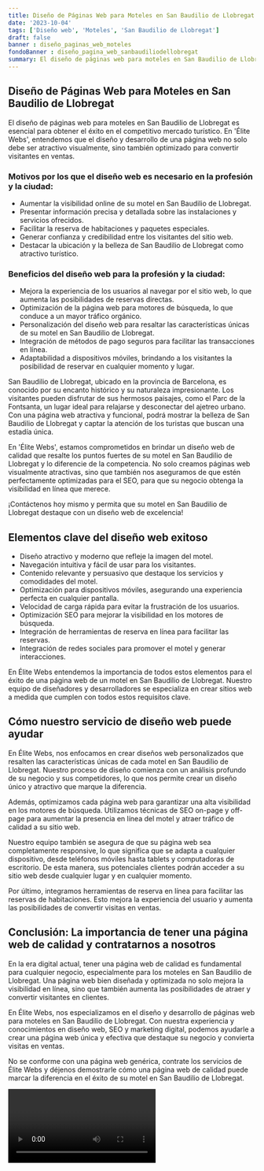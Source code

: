 ```yaml
---
title: Diseño de Páginas Web para Moteles en San Baudilio de Llobregat
date: '2023-10-04'
tags: ['Diseño web', 'Moteles', 'San Baudilio de Llobregat']
draft: false
banner : diseño_paginas_web_moteles
fondoBanner : diseño_pagina_web_sanbaudiliodellobregat
summary: El diseño de páginas web para moteles en San Baudilio de Llobregat es esencial para obtener el éxito en el competitivo mercado turístico. En 'Élite Webs', entendemos que el diseño y desarrollo de una página web no solo debe ser atractivo visualmente, sino también optimizado para convertir visitantes en ventas.
---
```


## Diseño de Páginas Web para Moteles en San Baudilio de Llobregat

El diseño de páginas web para moteles en San Baudilio de Llobregat es esencial para obtener el éxito en el competitivo mercado turístico. En 'Élite Webs', entendemos que el diseño y desarrollo de una página web no solo debe ser atractivo visualmente, sino también optimizado para convertir visitantes en ventas.

### Motivos por los que el diseño web es necesario en la profesión y la ciudad:
- Aumentar la visibilidad online de su motel en San Baudilio de Llobregat.
- Presentar información precisa y detallada sobre las instalaciones y servicios ofrecidos.
- Facilitar la reserva de habitaciones y paquetes especiales.
- Generar confianza y credibilidad entre los visitantes del sitio web.
- Destacar la ubicación y la belleza de San Baudilio de Llobregat como atractivo turístico.

### Beneficios del diseño web para la profesión y la ciudad:
- Mejora la experiencia de los usuarios al navegar por el sitio web, lo que aumenta las posibilidades de reservas directas.
- Optimización de la página web para motores de búsqueda, lo que conduce a un mayor tráfico orgánico.
- Personalización del diseño web para resaltar las características únicas de su motel en San Baudilio de Llobregat.
- Integración de métodos de pago seguros para facilitar las transacciones en línea.
- Adaptabilidad a dispositivos móviles, brindando a los visitantes la posibilidad de reservar en cualquier momento y lugar.

San Baudilio de Llobregat, ubicado en la provincia de Barcelona, ​​es conocido por su encanto histórico y su naturaleza impresionante. Los visitantes pueden disfrutar de sus hermosos paisajes, como el Parc de la Fontsanta, un lugar ideal para relajarse y desconectar del ajetreo urbano. Con una página web atractiva y funcional, podrá mostrar la belleza de San Baudilio de Llobregat y captar la atención de los turistas que buscan una estadía única.

En 'Élite Webs', estamos comprometidos en brindar un diseño web de calidad que resalte los puntos fuertes de su motel en San Baudilio de Llobregat y lo diferencie de la competencia. No solo creamos páginas web visualmente atractivas, sino que también nos aseguramos de que estén perfectamente optimizadas para el SEO, para que su negocio obtenga la visibilidad en línea que merece.

¡Contáctenos hoy mismo y permita que su motel en San Baudilio de Llobregat destaque con un diseño web de excelencia!

<GifSeo />

<Cta />

## Elementos clave del diseño web exitoso

- Diseño atractivo y moderno que refleje la imagen del motel.
- Navegación intuitiva y fácil de usar para los visitantes.
- Contenido relevante y persuasivo que destaque los servicios y comodidades del motel.
- Optimización para dispositivos móviles, asegurando una experiencia perfecta en cualquier pantalla.
- Velocidad de carga rápida para evitar la frustración de los usuarios.
- Optimización SEO para mejorar la visibilidad en los motores de búsqueda.
- Integración de herramientas de reserva en línea para facilitar las reservas.
- Integración de redes sociales para promover el motel y generar interacciones.

En Élite Webs entendemos la importancia de todos estos elementos para el éxito de una página web de un motel en San Baudilio de Llobregat. Nuestro equipo de diseñadores y desarrolladores se especializa en crear sitios web a medida que cumplen con todos estos requisitos clave.

## Cómo nuestro servicio de diseño web puede ayudar

En Élite Webs, nos enfocamos en crear diseños web personalizados que resalten las características únicas de cada motel en San Baudilio de Llobregat. Nuestro proceso de diseño comienza con un análisis profundo de su negocio y sus competidores, lo que nos permite crear un diseño único y atractivo que marque la diferencia.

Además, optimizamos cada página web para garantizar una alta visibilidad en los motores de búsqueda. Utilizamos técnicas de SEO on-page y off-page para aumentar la presencia en línea del motel y atraer tráfico de calidad a su sitio web.

Nuestro equipo también se asegura de que su página web sea completamente responsive, lo que significa que se adapta a cualquier dispositivo, desde teléfonos móviles hasta tablets y computadoras de escritorio. De esta manera, sus potenciales clientes podrán acceder a su sitio web desde cualquier lugar y en cualquier momento.

Por último, integramos herramientas de reserva en línea para facilitar las reservas de habitaciones. Esto mejora la experiencia del usuario y aumenta las posibilidades de convertir visitas en ventas.

## Conclusión: La importancia de tener una página web de calidad y contratarnos a nosotros

En la era digital actual, tener una página web de calidad es fundamental para cualquier negocio, especialmente para los moteles en San Baudilio de Llobregat. Una página web bien diseñada y optimizada no solo mejora la visibilidad en línea, sino que también aumenta las posibilidades de atraer y convertir visitantes en clientes.

En Élite Webs, nos especializamos en el diseño y desarrollo de páginas web para moteles en San Baudilio de Llobregat. Con nuestra experiencia y conocimientos en diseño web, SEO y marketing digital, podemos ayudarle a crear una página web única y efectiva que destaque su negocio y convierta visitas en ventas.

No se conforme con una página web genérica, contrate los servicios de Élite Webs y déjenos demostrarle cómo una página web de calidad puede marcar la diferencia en el éxito de su motel en San Baudilio de Llobregat.

<Video />

<CtaBot job='Moteles' city='San Baudilio de Llobregat'/>

<Gmaps query='San Baudilio de Llobregat+españa+maps' />